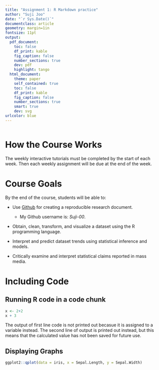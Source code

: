 ```yaml
---
title: "Assignment 1: R Markdown practice"
author: "Suji Joo"
date: "`r Sys.Date()`"
documentclass: article
geometry: margin=1in
fontsize: 11pt
output:
  pdf_document:
    toc: false
    df_print: kable
    fig_caption: false
    number_sections: true
    dev: pdf
    highlight: tango
  html_document:
    theme: paper
    self_contained: true
    toc: false
    df_print: kable
    fig_caption: false
    number_sections: true
    smart: true
    dev: svg
urlcolor: blue
---
```


<!-- Write your Markdown below this line -->


```r

```
# How the Course Works
The weekly interactive tutorials must be completed by the start of each week. Then each weekly assignment will be due at the end of the week.

# Course Goals
By the end of the course, students will be able to:
 
 * Use [Github](https://github.com/) for creating a reproducible research document.
 
   - My Github username is: *Suji-00*.
  
 * Obtain, clean, transform, and visualize a dataset using the R programming language.
 
 * Interpret and predict dataset trends using statistical inference and models.
 
 * Critically examine and interpret statistical claims reported in mass media.
 
# Including Code
## Running R code in a code chunk
```r
x <- 2+2
x + 3
```
The output of first line code is not printed out becasue it is assigned to a variable instead.
The second line of output is printed out instead, but this means that the calculated value has not been saved for future use.

## Displaying Graphs
```r
ggplot2::qplot(data = iris, x = Sepal.Length, y = Sepal.Width)
```




